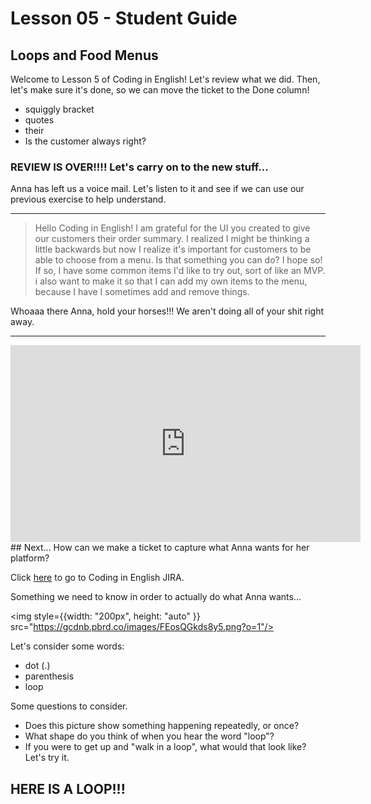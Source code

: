 
# Lesson 05 - Student Guide
## Loops and Food Menus

Welcome to Lesson 5 of Coding in English! Let's review what we did. Then, let's make sure it's done, so we can move the ticket to the Done column!


<AccordionPanel title="[01] Lesson 04 Review">


* squiggly bracket
* quotes
* their
* Is the customer always right?

</AccordionPanel>

### REVIEW IS OVER!!!! Let's carry on to the new stuff...





<AccordionPanel title="[02]  Anna left us a VM">

  Anna has left us a voice mail. Let's listen to it and see if we can use our previous exercise to help understand.

  ---

  > Hello Coding in English! I am grateful for the UI you created to give our customers their order summary.
  > I realized I might be thinking a little backwards but now I realize it's important for customers to be able to choose from a menu.
  > Is that something you can do? I hope so! If so, I have some common items I'd like to try out, sort of like an MVP.
  > i also want to make it so that I can add my own items to the menu, because I have I sometimes add and remove things.



  Whoaaa there Anna, hold your horses!!! We aren't doing all of your shit right away.

  ---

  <iframe width="560" height="315" src="https://www.youtube-nocookie.com/embed/VByON3rVQwk?si=zqv1SDBjo0MWmkwZ" title="YouTube video player" frameborder="0" allow="accelerometer; autoplay; clipboard-write; encrypted-media; gyroscope; picture-in-picture; web-share" allowfullscreen></iframe>

</AccordionPanel>
## Next...

<AccordionPanel title="[03] Handling Anna's Requirement">
  How can we make a ticket to capture what Anna wants for her platform?

  Click [here](https://codinginenglish.atlassian.net/jira/software/projects/APS/boards/1) to go to Coding in English JIRA.

</AccordionPanel>


Something we need to know in order to actually do what Anna wants...


<AccordionPanel title="[04] What the hell is a for loop, or map, and how does it work?">

<img style={{width: "200px", height: "auto" }} src="https://gcdnb.pbrd.co/images/FEosQGkds8y5.png?o=1"/>

Let's consider some words:

* dot (.)
* parenthesis
* loop

Some questions to consider.

* Does this picture show something happening repeatedly, or once?
* What shape do you think of when you hear the word "loop"?
* If you were to get up and "walk in a loop", what would that look like? Let's try it.

## HERE IS A LOOP!!!

<CodePenEmbed codePenLink="https://codepen.io/vengelmann/embed/WNPjEjE?default-tab=js&editable=true" />

</AccordionPanel>


<AccordionPanel title="Previous doc">
<GoogleDoc googleDocLink="https://docs.google.com/document/d/e/2PACX-1vRbyWm5h3YJfLUx1gzN1CnMZ3R93sq6gmEe2OHPyyy6qaHEy1bYx604B_NOvJmXtAqtv5tsbOXEz-a7/pub?embedded=true" />
   
</AccordionPanel>